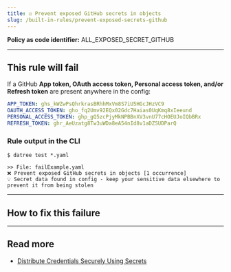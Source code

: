 ```yaml
---
title: ☑️ Prevent exposed GitHub secrets in objects
slug: /built-in-rules/prevent-exposed-secrets-github
---
```




<CommonOverview />

**Policy as code identifier:** ALL_EXPOSED_SECRET_GITHUB


---

## This rule will fail

If a GitHub **App token, OAuth access token, Personal access token, and/or Refresh token** are present anywhere in the config:

```yaml
APP_TOKEN: ghs_kWZwPsQhrkrasBRhhMxVm8S7iU5HGcJHzVC9
OAUTH_ACCESS_TOKEN: gho_fq2Umv92EQx02Gdc7Haias0UqKmq8xIeeund
PERSONAL_ACCESS_TOKEN: ghp_gQ5zcPjyMkNPBBnXV3vnU77cHOEUJoIQbBRx
REFRESH_TOKEN: ghr_AeUzatg8Tw3uWDa8eA54nId8v1aDZSUDParQ
```

### Rule output in the CLI

```terminal
$ datree test *.yaml

>> File: failExample.yaml
❌ Prevent exposed GitHub secrets in objects [1 occurrence]
💡 Secret data found in config - keep your sensitive data elsewhere to prevent it from being stolen 
```

---

## How to fix this failure

<CommonHowToFix />

---

## Read more

- [Distribute Credentials Securely Using Secrets](https://kubernetes.io/docs/tasks/inject-data-application/distribute-credentials-secure/)
